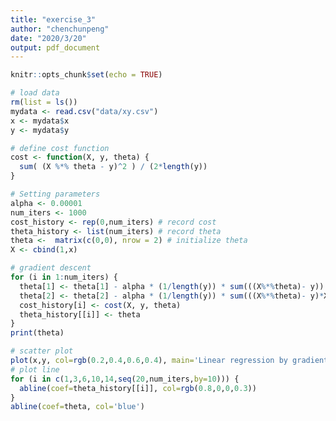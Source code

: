 ```yaml
---
title: "exercise_3"
author: "chenchunpeng"
date: "2020/3/20"
output: pdf_document
---
```


```r
knitr::opts_chunk$set(echo = TRUE)
```

```r
# load data
rm(list = ls())
mydata <- read.csv("data/xy.csv") 
x <- mydata$x
y <- mydata$y
```

```r
# define cost function
cost <- function(X, y, theta) {
  sum( (X %*% theta - y)^2 ) / (2*length(y))
}
```

```r
# Setting parameters
alpha <- 0.00001 
num_iters <- 1000 
cost_history <- rep(0,num_iters) # record cost
theta_history <- list(num_iters) # record theta
theta <-  matrix(c(0,0), nrow = 2) # initialize theta 
X <- cbind(1,x) 
```

```r
# gradient descent
for (i in 1:num_iters) { 
  theta[1] <- theta[1] - alpha * (1/length(y)) * sum(((X%*%theta)- y))
  theta[2] <- theta[2] - alpha * (1/length(y)) * sum(((X%*%theta)- y)*X[,2])
  cost_history[i] <- cost(X, y, theta)
  theta_history[[i]] <- theta
} 
print(theta)
```

```r
# scatter plot
plot(x,y, col=rgb(0.2,0.4,0.6,0.4), main='Linear regression by gradient descent')
# plot line
for (i in c(1,3,6,10,14,seq(20,num_iters,by=10))) { 
  abline(coef=theta_history[[i]], col=rgb(0.8,0,0,0.3))
}
abline(coef=theta, col='blue') 
```





